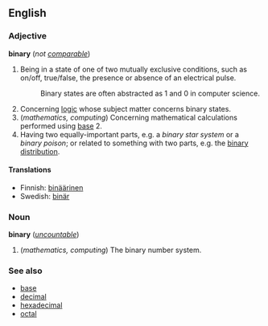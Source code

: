 ==English==
===Adjective===
'''binary''' (''not [[comparable]]'')

#Being in a state of one of two mutually exclusive conditions, such as on/off, true/false, the presence or absence of an electrical pulse.
#:Binary states are often abstracted as 1 and 0 in computer science.
#Concerning [[logic]] whose subject matter concerns binary states.
#(''mathematics, computing'') Concerning mathematical calculations performed using [[base]] 2.
#Having two equally-important parts,  e.g. a ''binary star system'' or a ''binary poison''; or related to something with two parts, e.g. the [[binary distribution]].

====Translations====
*Finnish: [[binäärinen]]
*Swedish: [[binär]]

===Noun===
'''binary''' (''[[uncountable]]'')

#(''mathematics, computing'') The binary number system.

===See also===
*[[base]]
*[[decimal]]
*[[hexadecimal]]
*[[octal]]